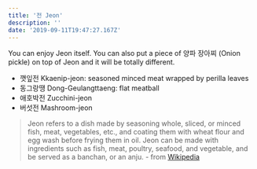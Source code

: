 ```yaml
---
title: '전 Jeon'
description: ''
date: '2019-09-11T19:47:27.167Z'
---
```


You can enjoy Jeon itself. You can also put a piece of 양파 장아찌 (Onion pickle) on top of Jeon and it will be totally different.

- 깻잎전 Kkaenip-jeon: seasoned minced meat wrapped by perilla leaves
- 동그랑땡 Dong-Geulangttaeng: flat meatball
- 애호박전 Zucchini-jeon
- 버섯전 Mashroom-jeon

> Jeon refers to a dish made by seasoning whole, sliced, or minced fish, meat, vegetables, etc., and coating them with wheat flour and egg wash before frying them in oil. Jeon can be made with ingredients such as fish, meat, poultry, seafood, and vegetable, and be served as a banchan, or an anju. - from [Wikipedia](<https://en.m.wikipedia.org/wiki/Jeon_(food)>)
